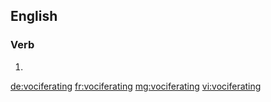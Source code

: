 
==English==

===Verb===
{{head|en}}

# {{present participle of|vociferate|lang=en}}

[[de:vociferating]]
[[fr:vociferating]]
[[mg:vociferating]]
[[vi:vociferating]]